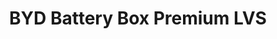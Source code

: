 ---
title: BYD Battery Box Premium LVS
description: High-performance energy storage solution for residential and commercial applications.
image:
    src: '@images/products/byd-battery-box-premium-lvs.jpg'
    alt: BYD Battery Box Premium LVS
    caption: BYD Battery Box Premium LVS - Modular Energy Storage System
partner: byd
highlights:
    - text: Modular design for flexible capacity
    - text: High energy density
    - text: Long cycle life
    - text: Safe and reliable LFP chemistry
links:
    -
        label: Technical Specifications
        slug: /specs/byd-battery-box-premium-lvs
    -
        label: Installation Guide
        slug: /guides/install-byd-battery-box
is_new: true
is_in_stock: true
seo:
    title: 'BYD Battery Box Premium LVS | High-Performance Energy Storage'
    description: Discover the BYD Battery Box Premium LVS - a modular, high-performance energy storage solution for residential and commercial applications.
    thumbnail:
        file: '@images/products/byd-battery-box-premium-lvs-thumbnail.jpg'
        alt: BYD Battery Box Premium LVS Thumbnail
---